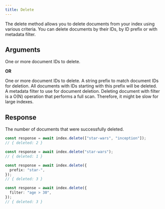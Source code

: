 ```yaml
---
title: Delete
---
```


The delete method allows you to delete documents from your index using various criteria. You can delete documents by their IDs, by ID prefix or with metadata filter.

## Arguments

<ResponseField name="IDs" type="string[] | number[] | string | number" required>
  One or more document IDs to delete.
</ResponseField>

**OR**

<ResponseField name="DeletePayload" type="object" required>
  <Expandable defaultOpen="true">
    <ResponseField name="ids" type="string[] | number[] | string | number">
      One or more document IDs to delete.
    </ResponseField>
    <ResponseField name="prefix" type="string">
      A string prefix to match document IDs for deletion. All documents with IDs starting with this prefix will be deleted.
    </ResponseField>
    <ResponseField name="filter" type="string">
      A metadata filter to use for document deletion.
      <Warning>
        Deleting document with filter is a O(N) operation that performs a full
        scan. Therefore, it might be slow for large indexes.
      </Warning>
    </ResponseField>
  </Expandable>
</ResponseField>

## Response

<ResponseField name="Response" type="DeleteResult" required>
  <Expandable defaultOpen="true">
    <ResponseField name="deleted" type="number" required>
      The number of documents that were successfully deleted.
    </ResponseField>
  </Expandable>
</ResponseField>

<RequestExample>

```typescript Delete by IDs Array
const response = await index.delete(["star-wars", "inception"]);
// { deleted: 2 }
```

```typescript Delete Single ID
const response = await index.delete("star-wars");
// { deleted: 1 }
```

```typescript Delete by Prefix
const response = await index.delete({
  prefix: "star-",
});
// { deleted: 3 }
```

```typescript Delete with Filter
const response = await index.delete({
  filter: "age > 30",
});
// { deleted: 3 }
```

</RequestExample>
